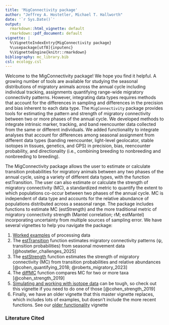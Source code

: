 ---
title: 'MigConnectivity package'
author: "Jeffrey A. Hostetler, Michael T. Hallworth"
date: '`r Sys.Date()`'
output:
  rmarkdown::html_vignette: default
  rmarkdown::pdf_document: default
vignette: |
  %\VignetteIndexEntry{MigConnectivity package}
  %\usepackage[utf8]{inputenc}
  %\VignetteEngine{knitr::rmarkdown}
bibliography: mc_library.bib 
csl: ecology.csl
---

Welcome to the MigConnectivity package! We hope you find it helpful. A growing number of tools are available for studying the seasonal distributions of migratory animals across the annual cycle including individual tracking, assignments quantifying range-wide migratory connectivity patterns. However, integrating data types requires methods that account for the differences in sampling and differences in the precision and bias inherent to each data type. The `MigConnectivity` package provides tools for estimating the pattern and strength of migratory connectivity between two or more phases of the annual cycle. We developed methods to integrate intrinsic marker, tracking, and band reencounter data collected from the same or different individuals. We added functionality to integrate analyses that account for differences among seasonal assignment from different data types (banding reencounter, light-level geolocator, stable isotopes in tissues, genetics, and GPS) in precision, bias, reencounter probability, and directionality (i.e., combining breeding to nonbreeding and nonbreeding to breeding). 

The MigConnectivity package allows the user to estimate or calculate transition probabilities for migratory animals between any two phases of the annual cycle, using a variety of different data types, with the function estTransition. The user can also estimate or calculate the strength of migratory connectivity (MC), a standardized metric to quantify the extent to which populations co-occur between two phases of the annual cycle. MC is independent of data type and accounts for the relative abundance of populations distributed across a seasonal range. The package includes functions to estimate MC (estStrength) and the more traditional metric of migratory connectivity strength (Mantel correlation; rM; estMantel) incorporating uncertainty from multiple sources of sampling error. We have several vignettes to help you navigate the package: 

1. [Worked examples](https://smbc-nzp.github.io/MigConnectivity/WorkedExample.html) of processing data
1. The [estTransition](https://smbc-nzp.github.io/MigConnectivity/estTransition.html) function estimates migratory connectivity patterns (ψ, transition probabilities) from seasonal movement data [@hostetler_challenges_2025]
1. The [estStrength](https://smbc-nzp.github.io/MigConnectivity/estStrength.html) function estimates the strength of migratory connectivity (MC) from transition probabilities and relative abundances [@cohen_quantifying_2018; @roberts_migratory_2023]
1. The [diffMC](https://smbc-nzp.github.io/MigConnectivity/diffMC.html) function compares MC for two or more taxa [@cohen_strength_2019]
1. [Simulating and working with isotope data](https://smbc-nzp.github.io/MigConnectivity/simulateIsoMC.html) can be tough, so check out this vignette if you need to do one of those [@cohen_strength_2019]
1. Finally, we have an older vignette that this master vignette replaces, which includes lots of examples, but doesn't include the more recent functions. See our [older functionality](https://smbc-nzp.github.io/MigConnectivity/olderFunctionality.html) vignette


### Literature Cited

<div id="refs"></div>



